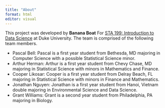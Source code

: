 ```yaml
---
title: "About"
format: html
editor: visual
---
```


This project was developed by **Banana Boat** For [STA 199: Introduction to Data Science](https://sta199-s23-2.github.io/) at Duke University. The team is comprised of the following team members.

-   Pascal Bell: Pascal is a first year student from Bethesda, MD majoring in Computer Science with a possible Statistical Science minor.
-   Arthur Herman: Arthur is a first year student from Chevy Chase, MD majoring in Statistical Science with minors in Mathematics and Finance.
-   Cooper Likosar: Cooper is a first year student from Delray Beach, FL majoring in Statistical Science with minors in Finance and Mathematics.
-   Jonathan Nguyen: Jonathan is a first year student from Hanoi, Vietnam double majoring in Environmental Science and Data Science.
-   Grant Williams: Grant is a second year student from Philadelphia, PA majoring in Biology.
